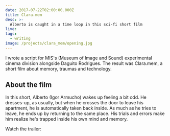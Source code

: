 ```yaml
---
date: 2017-07-22T02:00:00.000Z
title: Clara.mem
desc: >-
  Alberto is caught in a time loop in this sci-fi short film
live:
tags:
  - writing
image: /projects/clara_mem/opening.jpg
---
```


I wrote a script for MIS's (Museum of Image and Sound) experimental cinema division alongside Daguito Rodrigues. The result was Clara.mem, a short film about memory, traumas and technology.

## About the film

In this short, Alberto (Igor Armucho) wakes up feeling a bit odd. He dresses-up, as usually, but when he crosses the door to leave his apartment, he is automatically taken back inside. As much as he tries to leave, he ends up by returning to the same place. His trials and errors make him realize he's trapped inside his own mind and memory.

Watch the trailer:

<div className="video" title="Trailer Clara.mem" data-video="Mpm5SqiSbmg"></div>
